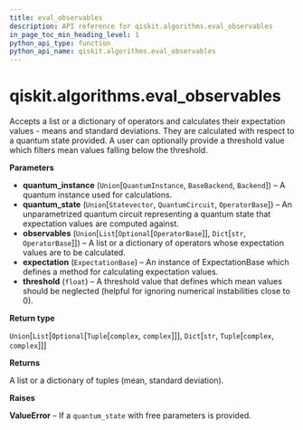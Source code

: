 ```yaml
---
title: eval_observables
description: API reference for qiskit.algorithms.eval_observables
in_page_toc_min_heading_level: 1
python_api_type: function
python_api_name: qiskit.algorithms.eval_observables
---
```


# qiskit.algorithms.eval\_observables

<Function id="qiskit.algorithms.eval_observables" isDedicatedPage={true} github="https://github.com/qiskit/qiskit/tree/stable/0.20/qiskit/algorithms/aux_ops_evaluator.py" signature="eval_observables(quantum_instance, quantum_state, observables, expectation, threshold=1e-12)">
  Accepts a list or a dictionary of operators and calculates their expectation values - means and standard deviations. They are calculated with respect to a quantum state provided. A user can optionally provide a threshold value which filters mean values falling below the threshold.

  **Parameters**

  *   **quantum\_instance** (`Union`\[`QuantumInstance`, `BaseBackend`, `Backend`]) – A quantum instance used for calculations.
  *   **quantum\_state** (`Union`\[`Statevector`, `QuantumCircuit`, `OperatorBase`]) – An unparametrized quantum circuit representing a quantum state that expectation values are computed against.
  *   **observables** (`Union`\[`List`\[`Optional`\[`OperatorBase`]], `Dict`\[`str`, `OperatorBase`]]) – A list or a dictionary of operators whose expectation values are to be calculated.
  *   **expectation** (`ExpectationBase`) – An instance of ExpectationBase which defines a method for calculating expectation values.
  *   **threshold** (`float`) – A threshold value that defines which mean values should be neglected (helpful for ignoring numerical instabilities close to 0).

  **Return type**

  `Union`\[`List`\[`Optional`\[`Tuple`\[`complex`, `complex`]]], `Dict`\[`str`, `Tuple`\[`complex`, `complex`]]]

  **Returns**

  A list or a dictionary of tuples (mean, standard deviation).

  **Raises**

  **ValueError** – If a `quantum_state` with free parameters is provided.
</Function>

